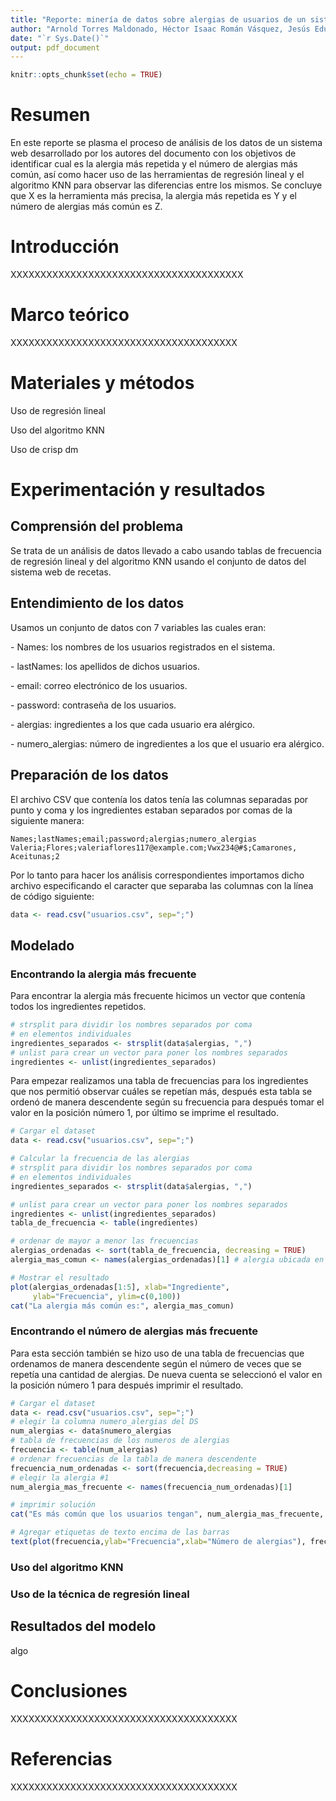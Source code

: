 ```yaml
---
title: "Reporte: minería de datos sobre alergias de usuarios de un sistema web de recetas"
author: "Arnold Torres Maldonado, Héctor Isaac Román Vásquez, Jesús Eduardo Guijarro Saldaña, Omar Montoya Romero"
date: "`r Sys.Date()`"
output: pdf_document
---
```


```r
knitr::opts_chunk$set(echo = TRUE)
```

# Resumen

En este reporte se plasma el proceso de análisis de los datos de un sistema web desarrollado por los autores del documento con los objetivos de identificar cual es la alergia más repetida y el número de alergias más común, así como hacer uso de las herramientas de regresión lineal y el algoritmo KNN para observar las diferencias entre los mismos. Se concluye que X es la herramienta más precisa, la alergia más repetida es Y y el número de alergias más común es Z.

# Introducción

XXXXXXXXXXXXXXXXXXXXXXXXXXXXXXXXXXXXXXX

# Marco teórico

XXXXXXXXXXXXXXXXXXXXXXXXXXXXXXXXXXXXXX

# Materiales y métodos

Uso de regresión lineal

Uso del algoritmo KNN

Uso de crisp dm

# Experimentación y resultados

## Comprensión del problema

Se trata de un análisis de datos llevado a cabo usando tablas de frecuencia de regresión lineal y del algoritmo KNN usando el conjunto de datos del sistema web de recetas.

## Entendimiento de los datos

Usamos un conjunto de datos con 7 variables las cuales eran:

\- Names: los nombres de los usuarios registrados en el sistema.

\- lastNames: los apellidos de dichos usuarios.

\- email: correo electrónico de los usuarios.

\- password: contraseña de los usuarios.

\- alergias: ingredientes a los que cada usuario era alérgico.

\- numero_alergias: número de ingredientes a los que el usuario era alérgico.

## Preparación de los datos

El archivo CSV que contenía los datos tenía las columnas separadas por punto y coma y los ingredientes estaban separados por comas de la siguiente manera:

``` csv
Names;lastNames;email;password;alergias;numero_alergias
Valeria;Flores;valeriaflores117@example.com;Vwx234@#$;Camarones, Aceitunas;2
```

Por lo tanto para hacer los análisis correspondientes importamos dicho archivo especificando el caracter que separaba las columnas con la línea de código siguiente:

```r
data <- read.csv("usuarios.csv", sep=";")
```

## Modelado

### Encontrando la alergia más frecuente

Para encontrar la alergia más frecuente hicimos un vector que contenía todos los ingredientes repetidos.

```r
# strsplit para dividir los nombres separados por coma
# en elementos individuales
ingredientes_separados <- strsplit(data$alergias, ",")
# unlist para crear un vector para poner los nombres separados
ingredientes <- unlist(ingredientes_separados)
```

Para empezar realizamos una tabla de frecuencias para los ingredientes que nos permitió observar cuáles se repetían más, después esta tabla se ordenó de manera descendente según su frecuencia para después tomar el valor en la posición número 1, por último se imprime el resultado.

```r
# Cargar el dataset
data <- read.csv("usuarios.csv", sep=";")

# Calcular la frecuencia de las alergias
# strsplit para dividir los nombres separados por coma
# en elementos individuales
ingredientes_separados <- strsplit(data$alergias, ",")

# unlist para crear un vector para poner los nombres separados
ingredientes <- unlist(ingredientes_separados)
tabla_de_frecuencia <- table(ingredientes)

# ordenar de mayor a menor las frecuencias
alergias_ordenadas <- sort(tabla_de_frecuencia, decreasing = TRUE)
alergia_mas_comun <- names(alergias_ordenadas)[1] # alergia ubicada en el #1

# Mostrar el resultado
plot(alergias_ordenadas[1:5], xlab="Ingrediente",
     ylab="Frecuencia", ylim=c(0,100))
cat("La alergia más común es:", alergia_mas_comun)
```

### Encontrando el número de alergias más frecuente

Para esta sección también se hizo uso de una tabla de frecuencias que ordenamos de manera descendente según el número de veces que se repetía una cantidad de alergias. De nueva cuenta se seleccionó el valor en la posición número 1 para después imprimir el resultado.

```r
# Cargar el dataset
data <- read.csv("usuarios.csv", sep=";")
# elegir la columna numero_alergias del DS
num_alergias <- data$numero_alergias
# tabla de frecuencias de los numeros de alergias
frecuencia <- table(num_alergias)
# ordenar frecuencias de la tabla de manera descendente
frecuencia_num_ordenadas <- sort(frecuencia,decreasing = TRUE)
# elegir la alergia #1
num_alergia_mas_frecuente <- names(frecuencia_num_ordenadas)[1]

# imprimir solución
cat("Es más común que los usuarios tengan", num_alergia_mas_frecuente, "alergias")

# Agregar etiquetas de texto encima de las barras
text(plot(frecuencia,ylab="Frecuencia",xlab="Número de alergias"), frecuencia, labels = frecuencia, pos = 3, cex = 0.8)
```

### Uso del algoritmo KNN

### Uso de la técnica de regresión lineal

## Resultados del modelo

algo

# Conclusiones

XXXXXXXXXXXXXXXXXXXXXXXXXXXXXXXXXXXXXX

# Referencias

XXXXXXXXXXXXXXXXXXXXXXXXXXXXXXXXXXXXXX
